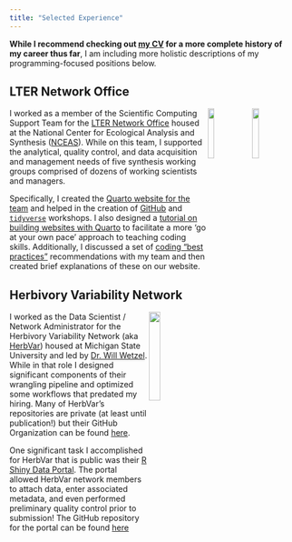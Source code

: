 ```yaml
---
title: "Selected Experience"
---
```


**While I recommend checking out [my CV](https://github.com/njlyon0/njlyon0.github.io/blob/main/files/LyonCV.pdf) for a more complete history of my career thus far**, I am including more holistic descriptions of my programming-focused positions below.

## LTER Network Office

<img src="images/lno_square.png" width = "15%" align = "right"/>
<img src="images/nceas_square.png" width = "15%" align = "right"/>

I worked as a member of the Scientific Computing Support Team for the [LTER Network Office](https://lternet.edu/) housed at the National Center for Ecological Analysis and Synthesis ([NCEAS](https://www.nceas.ucsb.edu/)). While on this team, I supported the analytical, quality control, and data acquisition and management needs of five synthesis working groups comprised of dozens of working scientists and managers.

Specifically, I created the [Quarto website for the team](https://nceas.github.io/scicomp.github.io/) and helped in the creation of [GitHub](https://nceas.github.io/scicomp-workshop-collaborative-coding/) and [`tidyverse`](https://nceas.github.io/scicomp-workshop-tidyverse/) workshops. I also designed a [tutorial on building websites with Quarto](https://nceas.github.io/scicomp.github.io/tutorials.html#building-a-website-with-quarto) to facilitate a more 'go at your own pace' approach to teaching coding skills. Additionally, I discussed a set of [coding "best practices"](https://nceas.github.io/scicomp.github.io/best_practices.html) recommendations with my team and then created brief explanations of these on our website.

## Herbivory Variability Network

<img src="images/msu_square.png" width = "20%" align = "right"/>

I worked as the Data Scientist / Network Administrator for the Herbivory Variability Network (aka [HerbVar](https://herbvar.org/)) housed at Michigan State University and led by [Dr. Will Wetzel](https://wetzellab.com/). While in that role I designed significant components of their wrangling pipeline and optimized some workflows that predated my hiring. Many of HerbVar's repositories are private (at least until publication!) but their GitHub Organization can be found [here](https://github.com/HerbVar-Network). 

One significant task I accomplished for HerbVar that is public was their [R Shiny Data Portal](https://herbvar.shinyapps.io/data_portal_actual/). The portal allowed HerbVar network members to attach data, enter associated metadata, and even performed preliminary quality control prior to submission! The GitHub repository for the portal can be found [here](https://github.com/HerbVar-Network/Data-Portal)
